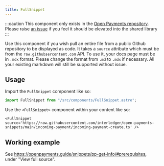 ```yaml
---
title: FullSnippet
---
```


:::caution
This component only exists in the [Open Payments repository](https://github.com/interledger/open-payments/tree/main/docs/src/components). Please raise [an issue](https://github.com/interledger/docs-design-system/issues/new?assignees=&labels=enhancement&projects=&template=feature_request.yml&title=%5BFEATURE%5D+%3Ctitle%3E) if you feel it should be elevated into the shared library
:::

Use this component if you wish pull an entire file from a public Github repository to be displayed as code. It takes a `source` attribute which must be from the `raw.githubsercontent.com` API. To use it, your docs page must be in `.mdx` format. Please change the format from `.md` to `.mdx` if necessary. All your existing markdown will still be supported without issue.

## Usage

Import the `FullSnippet` component like so:

```jsx
import FullSnippet from "/src/components/FullSnippet.astro";
```

Use the `<FullSnippet>` component within your content like so:

```
<FullSnippet source='https://raw.githubusercontent.com/interledger/open-payments-snippets/main/incoming-payment/incoming-payment-create.ts' />
```

## Working example

See https://openpayments.guide/snippets/pp-get-info/#prerequisites, under "View full source".
